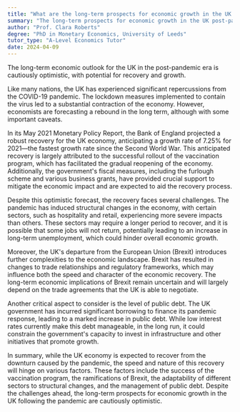 ```yaml
---
title: "What are the long-term prospects for economic growth in the UK post-pandemic?"
summary: "The long-term prospects for economic growth in the UK post-pandemic are cautiously optimistic, with potential for recovery and growth."
author: "Prof. Clara Roberts"
degree: "PhD in Monetary Economics, University of Leeds"
tutor_type: "A-Level Economics Tutor"
date: 2024-04-09
---
```


The long-term economic outlook for the UK in the post-pandemic era is cautiously optimistic, with potential for recovery and growth.

Like many nations, the UK has experienced significant repercussions from the COVID-19 pandemic. The lockdown measures implemented to contain the virus led to a substantial contraction of the economy. However, economists are forecasting a rebound in the long term, although with some important caveats.

In its May 2021 Monetary Policy Report, the Bank of England projected a robust recovery for the UK economy, anticipating a growth rate of $7.25\%$ for 2021—the fastest growth rate since the Second World War. This anticipated recovery is largely attributed to the successful rollout of the vaccination program, which has facilitated the gradual reopening of the economy. Additionally, the government's fiscal measures, including the furlough scheme and various business grants, have provided crucial support to mitigate the economic impact and are expected to aid the recovery process.

Despite this optimistic forecast, the recovery faces several challenges. The pandemic has induced structural changes in the economy, with certain sectors, such as hospitality and retail, experiencing more severe impacts than others. These sectors may require a longer period to recover, and it is possible that some jobs will not return, potentially leading to an increase in long-term unemployment, which could hinder overall economic growth.

Moreover, the UK's departure from the European Union (Brexit) introduces further complexities to the economic landscape. Brexit has resulted in changes to trade relationships and regulatory frameworks, which may influence both the speed and character of the economic recovery. The long-term economic implications of Brexit remain uncertain and will largely depend on the trade agreements that the UK is able to negotiate.

Another critical aspect to consider is the level of public debt. The UK government has incurred significant borrowing to finance its pandemic response, leading to a marked increase in public debt. While low interest rates currently make this debt manageable, in the long run, it could constrain the government's capacity to invest in infrastructure and other initiatives that promote growth.

In summary, while the UK economy is expected to recover from the downturn caused by the pandemic, the speed and nature of this recovery will hinge on various factors. These factors include the success of the vaccination program, the ramifications of Brexit, the adaptability of different sectors to structural changes, and the management of public debt. Despite the challenges ahead, the long-term prospects for economic growth in the UK following the pandemic are cautiously optimistic.
    
